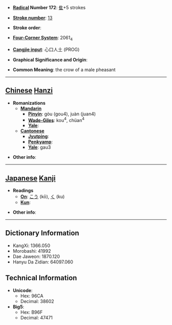 * '''[[Wiktionary:Chinese radical index| Radical]] Number 172''': [[Wiktionary:Chinese radical index 隹|隹]]+5 strokes

* '''[[Wiktionary:Chinese total strokes index|Stroke number]]''': [[Wiktionary:Chinese total strokes index 13|13]]

* '''Stroke order''': 

* '''[[Wiktionary:Chinese four corner index|Four-Corner System]]''': 2061<sub>4</sub>

* '''[[Wiktionary:Chinese Cangjie index|Cangjie input]]''': 心口人土 (PROG)

* '''Graphical Significance and Origin''': 

* '''Common Meaning''': the crow of a male pheasant

----

== [[Chinese]] [[Hanzi]] ==

* '''Romanizations'''
** '''[[Mandarin]]'''
*** '''[[Pinyin]]''': gòu (gou4), juàn (juan4)
*** '''[[Wade-Giles]]''': kou<sup>4</sup>, chüan<sup>4</sup>
*** '''[[Yale]]''': 
** '''[[Cantonese]]'''
*** '''[[Jyutping]]''':
*** '''[[Penkyamp]]''': 
*** '''[[Yale]]''': gau3

* '''Other info''': 

----

== [[Japanese]] [[Kanji]] ==

* '''Readings'''
** '''[[On]]''': [[こう]] (kō), [[く]] (ku)
** '''[[Kun]]''': 

* '''Other info''':  

----

== Dictionary Information ==

* KangXi: 1366.050
* Morobashi: 41992
* Dae Jaweon: 1870.120
* Hanyu Da Zidian: 64097.060

== Technical Information ==

* '''Unicode''':
** Hex: 96CA
** Decimal: 38602
* '''Big5''':
** Hex: B96F
** Decimal: 47471